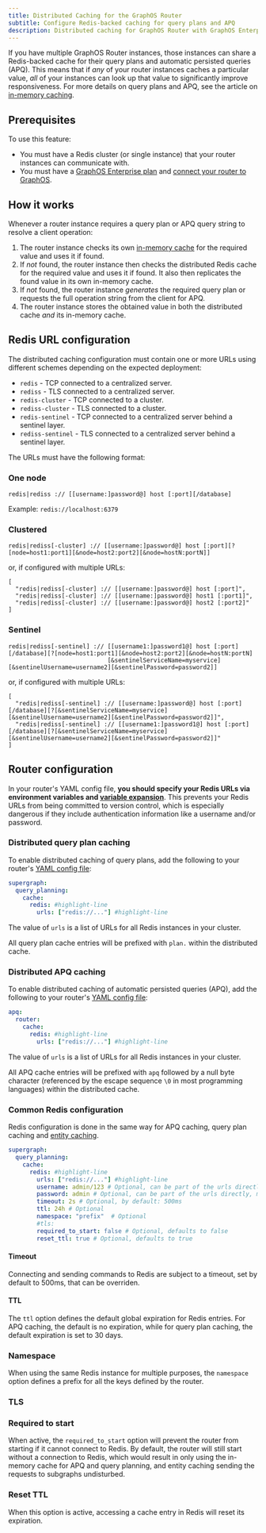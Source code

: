 ```yaml
---
title: Distributed Caching for the GraphOS Router
subtitle: Configure Redis-backed caching for query plans and APQ
description: Distributed caching for GraphOS Router with GraphOS Enterprise. Configure a Redis-backed cache for query plans and automatic persisted queries (APQ).
---
```



<SummitCallout
  topic="graph performance"
  workshopName="Better, faster, stronger: Advanced configurations to boost your router performance"
  URL="https://reg.summit.graphql.com/flow/apollo/summit24/AttendeePortal/page/catalog/session/1712947098784001VPCx"
/>

<EnterpriseFeature linkWithAnchor="https://www.apollographql.com/pricing#graphos-router" />

If you have multiple GraphOS Router instances, those instances can share a Redis-backed cache for their query plans and automatic persisted queries (APQ). This means that if _any_ of your router instances caches a particular value, _all_ of your instances can look up that value to significantly improve responsiveness. For more details on query plans and APQ, see the article on [in-memory caching](./in-memory-caching).

## Prerequisites

To use this feature:

- You must have a Redis cluster (or single instance) that your router instances can communicate with.
- You must have a [GraphOS Enterprise plan](https://www.apollographql.com/pricing/) and [connect your router to GraphOS](./overview/#environment-variables).

## How it works

Whenever a router instance requires a query plan or APQ query string to resolve a client operation:

1. The router instance checks its own [in-memory cache](#in-memory-caching) for the required value and uses it if found.
2. If _not_ found, the router instance then checks the distributed Redis cache for the required value and uses it if found. It also then replicates the found value in its own in-memory cache.
3. If _not_ found, the router instance _generates_ the required query plan or requests the full operation string from the client for APQ.
4. The router instance stores the obtained value in both the distributed cache _and_ its in-memory cache. 

## Redis URL configuration

The distributed caching configuration must contain one or more URLs using different schemes depending on the expected deployment:

* `redis` - TCP connected to a centralized server.
* `rediss` - TLS connected to a centralized server.
* `redis-cluster` - TCP connected to a cluster.
* `rediss-cluster` - TLS connected to a cluster.
* `redis-sentinel` - TCP connected to a centralized server behind a sentinel layer.
* `rediss-sentinel` - TLS connected to a centralized server behind a sentinel layer.

The URLs must have the following format:

### One node

```
redis|rediss :// [[username:]password@] host [:port][/database]
```

Example: `redis://localhost:6379`

### Clustered

```
redis|rediss[-cluster] :// [[username:]password@] host [:port][?[node=host1:port1][&node=host2:port2][&node=hostN:portN]]
```

or, if configured with multiple URLs:

```
[
  "redis|rediss[-cluster] :// [[username:]password@] host [:port]",
  "redis|rediss[-cluster] :// [[username:]password@] host1 [:port1]",
  "redis|rediss[-cluster] :// [[username:]password@] host2 [:port2]"
]
```

### Sentinel

```
redis|rediss[-sentinel] :// [[username1:]password1@] host [:port][/database][?[node=host1:port1][&node=host2:port2][&node=hostN:portN]
                            [&sentinelServiceName=myservice][&sentinelUsername=username2][&sentinelPassword=password2]]
```

or, if configured with multiple URLs:

```
[
  "redis|rediss[-sentinel] :// [[username:]password@] host [:port][/database][?[&sentinelServiceName=myservice][&sentinelUsername=username2][&sentinelPassword=password2]]",
  "redis|rediss[-sentinel] :// [[username1:]password1@] host [:port][/database][?[&sentinelServiceName=myservice][&sentinelUsername=username2][&sentinelPassword=password2]]"
]
```

## Router configuration

<Tip>

In your router's YAML config file, **you should specify your Redis URLs via environment variables and [variable expansion](./overview#variable-expansion)**. This prevents your Redis URLs from being committed to version control, which is especially dangerous if they include authentication information like a username and/or password.

</Tip>

### Distributed query plan caching

To enable distributed caching of query plans, add the following to your router's [YAML config file](./overview/#yaml-config-file):

```yaml title="router.yaml"
supergraph:
  query_planning:
    cache:
      redis: #highlight-line
        urls: ["redis://..."] #highlight-line
```

The value of `urls` is a list of URLs for all Redis instances in your cluster.

All query plan cache entries will be prefixed with `plan.` within the distributed cache. 

### Distributed APQ caching

To enable distributed caching of automatic persisted queries (APQ), add the following to your router's [YAML config file](./overview/#yaml-config-file):

```yaml title="router.yaml"
apq:
  router:
    cache:
      redis: #highlight-line
        urls: ["redis://..."] #highlight-line
```

The value of `urls` is a list of URLs for all Redis instances in your cluster.

All APQ cache entries will be prefixed with `apq` followed by a null byte character (referenced by the escape sequence `\0` in most programming languages) within the distributed cache.

### Common Redis configuration

Redis configuration is done in the same way for APQ caching, query plan caching and [entity caching](./entity-caching).

```yaml title="router.yaml"
supergraph:
  query_planning:
    cache:
      redis: #highlight-line
        urls: ["redis://..."] #highlight-line
        username: admin/123 # Optional, can be part of the urls directly, mainly useful if you have special character like '/' in your password that doesn't work in url. This field takes precedence over the username in the URL
        password: admin # Optional, can be part of the urls directly, mainly useful if you have special character like '/' in your password that doesn't work in url. This field takes precedence over the password in the URL
        timeout: 2s # Optional, by default: 500ms
        ttl: 24h # Optional
        namespace: "prefix"  # Optional
        #tls:
        required_to_start: false # Optional, defaults to false
        reset_ttl: true # Optional, defaults to true
```

#### Timeout

Connecting and sending commands to Redis are subject to a timeout, set by default to 500ms, that can be overriden.


#### TTL

The `ttl` option defines the default global expiration for Redis entries. For APQ caching, the default is no expiration, while for query plan caching, the default expiration is set to 30 days.

### Namespace

When using the same Redis instance for multiple purposes, the `namespace` option defines a prefix for all the keys defined by the router.

### TLS

<RedisTLS />

### Required to start

When active, the `required_to_start` option will prevent the router from starting if it cannot connect to Redis. By default, the router will still start without a connection to Redis, which would result in only using the in-memory cache for APQ and query planning, and entity caching sending the requests to subgraphs undisturbed.

### Reset TTL

When this option is active, accessing a cache entry in Redis will reset its expiration.